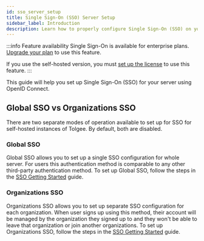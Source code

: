 ```yaml
---
id: sso_server_setup
title: Single Sign-On (SSO) Server Setup
sidebar_label: Introduction
description: Learn how to properly configure Single Sign-On (SSO) on your Tolgee server.
---
```


:::info Feature availability
Single Sign-On is available for enterprise plans. [Upgrade your plan](https://tolgee.io/pricing) to use this feature.

If you use the self-hosted version, you must [set up the license](/platform/self_hosting/licensing) to use this feature.
:::

This guide will help you set up Single Sign-On (SSO) for your server using OpenID Connect.

## Global SSO vs Organizations SSO

There are two separate modes of operation available to set up for SSO for self-hosted instances of Tolgee. By default, both are disabled.

### Global SSO

Global SSO allows you to set up a single SSO configuration for whole server. For users this authentication method is comparable to any
other third-party authentication method. To set up Global SSO, follow the steps in the [SSO Getting Started](/platform/sso/sso_server_setup_global) guide.

### Organizations SSO

Organizations SSO allows you to set up separate SSO configuration for each organization. When user signs up using this method, their account
will be managed by the organization they signed up to and they won't be able to leave that organization or join another organizations.
To set up Organizations SSO, follow the steps in the [SSO Getting Started](/platform/sso/sso_server_setup_organizations) guide.
